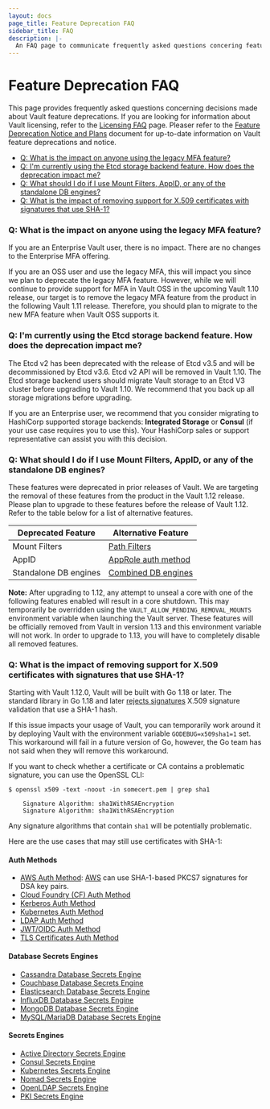 ```yaml
---
layout: docs
page_title: Feature Deprecation FAQ
sidebar_title: FAQ
description: |-
  An FAQ page to communicate frequently asked questions concering feature deprecations.
---
```


# Feature Deprecation FAQ

This page provides frequently asked questions concerning decisions made about Vault feature deprecations. If you are looking for information about Vault licensing, refer to the [Licensing FAQ](/docs/enterprise/license/faq) page. Pleaser refer to the [Feature Deprecation Notice and Plans](/docs/deprecation) document for up-to-date information on Vault feature deprecations and notice.

- [Q: What is the impact on anyone using the legacy MFA feature?](#q-what-is-the-impact-on-anyone-using-the-legacy-mfa-feature)
- [Q: I'm currently using the Etcd storage backend feature. How does the deprecation impact me?](#q-i-m-currently-using-the-etcd-storage-backend-feature-how-does-the-deprecation-impact-me)
- [Q: What should I do if I use Mount Filters, AppID, or any of the standalone DB engines?](#q-what-should-i-do-if-i-use-mount-filters-appid-or-any-of-the-standalone-db-engines)
- [Q: What is the impact of removing support for X.509 certificates with signatures that use SHA-1?](#q-what-is-the-impact-of-removing-support-for-x-509-certificates-with-signatures-that-use-sha-1)

### Q: What is the impact on anyone using the legacy MFA feature?

If you are an Enterprise Vault user, there is no impact. There are no changes to the Enterprise MFA offering.

If you are an OSS user and use the legacy MFA, this will impact you since we plan to deprecate the legacy MFA feature. However, while we will continue to provide support for MFA in Vault OSS in the upcoming Vault 1.10 release, our target is to remove the legacy MFA feature from the product in the following Vault 1.11 release. Therefore, you should plan to migrate to the new MFA feature when Vault OSS supports it.

### Q: I'm currently using the Etcd storage backend feature. How does the deprecation impact me?

The Etcd v2 has been deprecated with the release of Etcd v3.5 and will be decommissioned by Etcd v3.6. Etcd v2 API will be removed in Vault 1.10. The Etcd storage backend users should migrate Vault storage to an Etcd V3 cluster before upgrading to Vault 1.10. We recommend that you back up all storage migrations before upgrading.

If you are an Enterprise user, we recommend that you consider migrating to HashiCorp supported storage backends: **Integrated Storage** or **Consul** (if your use case requires you to use this). Your HashiCorp sales or support representative can assist you with this decision.

### Q: What should I do if I use Mount Filters, AppID, or any of the standalone DB engines?

These features were deprecated in prior releases of Vault. We are targeting the removal of these features from the product in the Vault 1.12 release. Please plan to upgrade to these features before the release of Vault 1.12. Refer to the table below for a list of alternative features.

| Deprecated Feature    | Alternative Feature                                                                                                 |
| --------------------- | ------------------------------------------------------------------------------------------------------------------- |
| Mount Filters         | [Path Filters](https://www.vaultproject.io/api-docs/system/replication/replication-performance#create-paths-filter) |
| AppID                 | [AppRole auth method](/docs/auth/approle)                                                                           |
| Standalone DB engines | [Combined DB engines](/docs/secrets/databases)                                                                      |

**Note:** After upgrading to 1.12, any attempt to unseal a core with one of the following features enabled will result in a core shutdown. This may temporarily be overridden using the `VAULT_ALLOW_PENDING_REMOVAL_MOUNTS` environment variable when launching the Vault server. These features will be officially removed from Vault in version 1.13 and this environment variable will not work. In order to upgrade to 1.13, you will have to completely disable all removed features.

### Q: What is the impact of removing support for X.509 certificates with signatures that use SHA-1?

Starting with Vault 1.12.0, Vault will be built with Go 1.18 or later.
The standard library in Go 1.18 and later [rejects signatures](https://go.dev/doc/go1.18#sha1) X.509 signature validation that use a SHA-1 hash.

If this issue impacts your usage of Vault, you can temporarily work around it by deploying Vault with the environment variable `GODEBUG=x509sha1=1` set.
This workaround will fail in a future version of Go, however, the Go team has not said when they will remove this workaround.

If you want to check whether a certificate or CA contains a problematic signature, you can use the OpenSSL CLI:

```shell-session
$ openssl x509 -text -noout -in somecert.pem | grep sha1

    Signature Algorithm: sha1WithRSAEncryption
    Signature Algorithm: sha1WithRSAEncryption
```

Any signature algorithms that contain `sha1` will be potentially problematic.

Here are the use cases that may still use certificates with SHA-1:

#### Auth Methods

- [AWS Auth Method](/docs/auth/aws): [AWS](https://docs.aws.amazon.com/AWSEC2/latest/UserGuide/instance-identity-documents.html) can use SHA-1-based PKCS7 signatures for DSA key pairs.
- [Cloud Foundry (CF) Auth Method ](/docs/auth/cf)
- [Kerberos Auth Method](/docs/auth/kerberos)
- [Kubernetes Auth Method](/docs/auth/kubernetes)
- [LDAP Auth Method](/docs/auth/ldap)
- [JWT/OIDC Auth Method](/docs/auth/jwt/)
- [TLS Certificates Auth Method](/docs/auth/cert)

#### Database Secrets Engines

- [Cassandra Database Secrets Engine](/docs/secrets/databases/cassandra)
- [Couchbase Database Secrets Engine](/docs/secrets/databases/couchbase)
- [Elasticsearch Database Secrets Engine](/docs/secrets/databases/elasticdb)
- [InfluxDB Database Secrets Engine](/docs/secrets/databases/influxdb)
- [MongoDB Database Secrets Engine](/docs/secrets/databases/mongodb)
- [MySQL/MariaDB Database Secrets Engine](/docs/secrets/databases/mysql-maria)

#### Secrets Engines

- [Active Directory Secrets Engine](/docs/secrets/ad)
- [Consul Secrets Engine](/docs/secrets/consul)
- [Kubernetes Secrets Engine](/docs/secrets/kubernetes)
- [Nomad Secrets Engine](/docs/secrets/nomad)
- [OpenLDAP Secrets Engine](/docs/secrets/openldap)
- [PKI Secrets Engine](/docs/secrets/pki/)